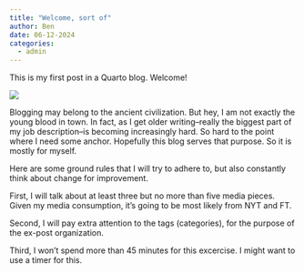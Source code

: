 ```yaml
---
title: "Welcome, sort of"
author: Ben
date: 06-12-2024
categories:
  - admin
---
```


This is my first post in a Quarto blog. Welcome!

![](https://github.com/textvulture/textvulture.github.io/blob/master/images/deskBackground1.png?raw=true)

Blogging may belong to the ancient civilization. But hey, I am not exactly the young blood in town. In fact, as I get older writing–really the biggest part of my job description–is becoming increasingly hard. So hard to the point where I need some anchor. Hopefully this blog serves that purpose. So it is mostly for myself.

Here are some ground rules that I will try to adhere to, but also constantly think about change for improvement.

First, I will talk about at least three but no more than five media pieces. Given my media consumption, it’s going to be most likely from NYT and FT.

Second, I will pay extra attention to the tags (categories), for the purpose of the ex-post organization.

Third, I won’t spend more than 45 minutes for this excercise. I might want to use a timer for this.
